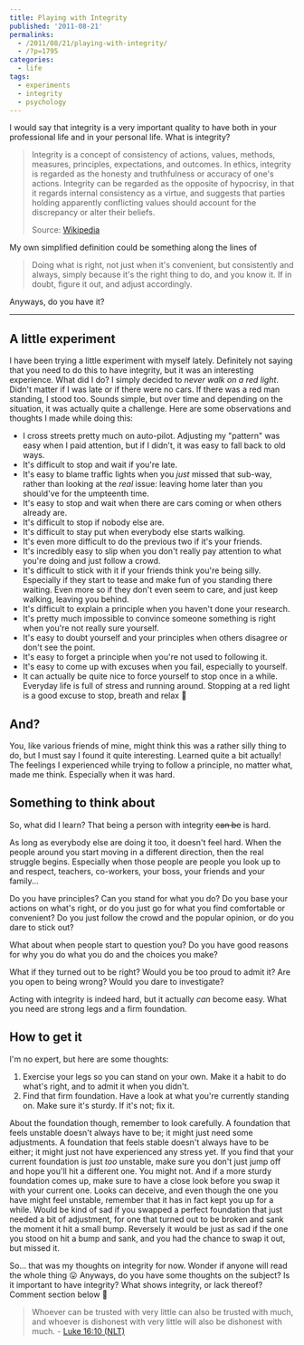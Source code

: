 ---
title: Playing with Integrity
published: '2011-08-21'
permalinks:
  - /2011/08/21/playing-with-integrity/
  - /?p=1795
categories:
  - life
tags:
  - experiments
  - integrity
  - psychology
---

I would say that integrity is a very important quality to have both in your professional life and in your personal life. What is integrity?

> Integrity is a concept of consistency of actions, values, methods, measures, principles, expectations, and outcomes. In ethics, integrity is regarded as the honesty and truthfulness or accuracy of one's actions. Integrity can be regarded as the opposite of hypocrisy, in that it regards internal consistency as a virtue, and suggests that parties holding apparently conflicting values should account for the discrepancy or alter their beliefs.
>
> Source: <a href="http://en.wikipedia.org/wiki/Integrity">Wikipedia</a>

My own simplified definition could be something along the lines of

> Doing what is right, not just when it's convenient, but consistently and
> always, simply because it's the right thing to do, and you know it. If in
> doubt, figure it out, and adjust accordingly.

Anyways, do you have it?

<hr className="fix" />

## A little experiment

I have been trying a little experiment with myself lately. Definitely not saying that you need to do this to have integrity, but it was an interesting experience. What did I do? I simply decided to <em>never walk on a red light</em>. Didn't matter if I was late or if there were no cars. If there was a red man standing, I stood too. Sounds simple, but over time and depending on the situation, it was actually quite a challenge. Here are some observations and thoughts I made while doing this:

<ul>
  <li>
    I cross streets pretty much on auto-pilot. Adjusting my "pattern" was easy
    when I paid attention, but if I didn't, it was easy to fall back to old
    ways.
  </li>
  <li>It's difficult to stop and wait if you're late.</li>
  <li>
    It's easy to blame traffic lights when you <em>just</em> missed that
    sub-way, rather than looking at the <em>real</em> issue: leaving home later
    than you should've for the umpteenth time.
  </li>
  <li>
    It's easy to stop and wait when there are cars coming or when others already
    are.
  </li>
  <li>It's difficult to stop if nobody else are.</li>
  <li>It's difficult to stay put when everybody else starts walking.</li>
  <li>It's even more difficult to do the previous two if it's your friends.</li>
  <li>
    It's incredibly easy to slip when you don't really pay attention to what
    you're doing and just follow a crowd.
  </li>
  <li>
    It's difficult to stick with it if your friends think you're being silly.
    Especially if they start to tease and make fun of you standing there
    waiting. Even more so if they don't even seem to care, and just keep
    walking, leaving you behind.
  </li>
  <li>
    It's difficult to explain a principle when you haven't done your research.
  </li>
  <li>
    It's pretty much impossible to convince someone something is right when
    you're not really sure yourself.
  </li>
  <li>
    It's easy to doubt yourself and your principles when others disagree or
    don't see the point.
  </li>
  <li>It's easy to forget a principle when you're not used to following it.</li>
  <li>
    It's easy to come up with excuses when you fail, especially to yourself.
  </li>
  <li>
    It can actually be quite nice to force yourself to stop once in a while.
    Everyday life is full of stress and running around. Stopping at a red light
    is a good excuse to stop, breath and relax 🙂
  </li>
</ul>

## And?

You, like various friends of mine, might think this was a rather silly thing to do, but I must say I found it quite interesting. Learned quite a bit actually! The feelings I experienced while trying to follow a principle, no matter what, made me think. Especially when it was hard.

## Something to think about

So, what did I learn? That being a person with integrity <del dateTime="2011-08-21T19:23:14">can be</del> is hard.

As long as everybody else are doing it too, it doesn't feel hard. When the people around you start moving in a different direction, then the real struggle begins. Especially when those people are people you look up to and respect, teachers, co-workers, your boss, your friends and your family...

Do you have principles? Can you stand for what you do? Do you base your actions on what's right, or do you just go for what you find comfortable or convenient? Do you just follow the crowd and the popular opinion, or do you dare to stick out?

What about when people start to question you? Do you have good reasons for why you do what you do and the choices you make?

What if they turned out to be right? Would you be too proud to admit it? Are you open to being wrong? Would you dare to investigate?

Acting with integrity is indeed hard, but it actually <em>can</em> become easy. What you need are strong legs and a firm foundation.

## How to get it

I'm no expert, but here are some thoughts:

<ol>
  <li>
    Exercise your legs so you can stand on your own. Make it a habit to do
    what's right, and to admit it when you didn't.
  </li>
  <li>
    Find that firm foundation. Have a look at what you're currently standing on.
    Make sure it's sturdy. If it's not; fix it.
  </li>
</ol>

About the foundation though, remember to look carefully. A foundation that feels
unstable doesn't always have to be; it might just need some adjustments. A foundation
that feels stable doesn't always have to be either; it might just not have experienced
any stress yet. If you find that your current foundation is just <em>too</em> unstable,
make sure you don't just jump off and hope you'll hit a different one. You might
not. And if a more sturdy foundation comes up, make sure to have a close look before
you swap it with your current one. Looks can deceive, and even though the one you
have might feel unstable, remember that it has in fact kept you up for a while. Would
be kind of sad if you swapped a perfect foundation that just needed a bit of adjustment,
for one that turned out to be broken and sank the moment it hit a small bump. Reversely
it would be just as sad if the one you stood on hit a bump and sank, and you had
the chance to swap it out, but missed it.

So... that was my thoughts on integrity for now. Wonder if anyone will read the whole thing 😛 Anyways, do you have some thoughts on the subject? Is it important to have integrity? What shows integrity, or lack thereof? Comment section below 🙂

> Whoever can be trusted with very little can also be trusted with much, and whoever is dishonest with very little will also be dishonest with much. - <a href="https://www.biblegateway.com/passage/?search=luk%2016:10&amp;version=NLT">Luke 16:10 (NLT)</a>
